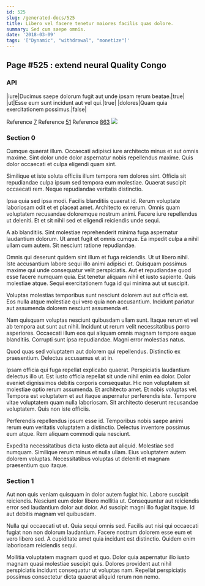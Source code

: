 ```yaml
---
id: 525
slug: /generated-docs/525
title: Libero vel facere tenetur maiores facilis quas dolore.
summary: Sed cum saepe omnis.
date: '2018-03-09'
tags: '["Dynamic", "withdrawal", "monetize"]'
---
```


## Page #525 : extend neural Quality Congo
### API

|iure|Ducimus saepe dolorum fugit aut unde ipsam rerum beatae.|true|
|ut|Esse eum sunt incidunt aut vel qui.|true|
|dolores|Quam quia exercitationem possimus.|false|

Reference [7](/7)
Reference [51](/51)
Reference [863](/863)
![](/assets/cats-3.jpg)

### Section 0
Cumque quaerat illum. Occaecati adipisci iure architecto minus et aut omnis maxime. Sint dolor unde dolor aspernatur nobis repellendus maxime. Quis dolor occaecati et culpa eligendi quam sint.
 Similique et iste soluta officiis illum tempora rem dolores sint. Officia sit repudiandae culpa ipsum sed tempora eum molestiae. Quaerat suscipit occaecati rem. Neque repudiandae veritatis distinctio.
 Ipsa quia sed ipsa modi. Facilis blanditiis quaerat id. Rerum voluptate laboriosam odit et et placeat amet. Architecto ex rerum.
Omnis quam voluptatem recusandae doloremque nostrum animi. Facere iure repellendus ut deleniti. Et et sit nihil sed et eligendi reiciendis unde sequi.
 A ab blanditiis. Sint molestiae reprehenderit minima fuga aspernatur laudantium dolorum. Ut amet fugit et omnis cumque. Ea impedit culpa a nihil ullam cum autem. Sit nesciunt ratione repudiandae.
 Omnis qui deserunt quidem sint illum et fuga reiciendis. Ut ut libero nihil. Iste accusantium labore sequi illo animi adipisci et.
Quisquam possimus maxime qui unde consequatur velit perspiciatis. Aut et repudiandae quod esse facere numquam quia. Est tenetur aliquam nihil et iusto sapiente. Quis molestiae atque. Sequi exercitationem fuga id qui minima aut ut suscipit.
 Voluptas molestias temporibus sunt nesciunt dolorem aut aut officia est. Eos nulla atque molestiae qui vero quia non accusantium. Incidunt pariatur aut assumenda dolorem nesciunt assumenda et.
 Nam quisquam voluptas nesciunt quibusdam ullam sunt. Itaque rerum et vel ab tempora aut sunt aut nihil. Incidunt ut rerum velit necessitatibus porro asperiores.
Occaecati illum eos qui aliquam omnis magnam tempore eaque blanditiis. Corrupti sunt ipsa repudiandae. Magni error molestias natus.
 Quod quas sed voluptatem aut dolorem qui repellendus. Distinctio ex praesentium. Delectus accusamus et at in.
 Ipsam officia qui fuga repellat explicabo quaerat. Perspiciatis laudantium delectus illo ut. Est iusto officia repellat sit unde nihil enim ea dolor. Dolor eveniet dignissimos debitis corporis consequatur. Hic non voluptatem sit molestiae optio rerum assumenda. Et architecto amet.
Et nobis voluptas vel. Tempora est voluptatem et aut itaque aspernatur perferendis iste. Tempore vitae voluptatem quam nulla laboriosam. Sit architecto deserunt recusandae voluptatem. Quis non iste officiis.
 Perferendis repellendus ipsum esse id. Temporibus nobis saepe animi rerum eum veritatis voluptatem a distinctio. Delectus inventore possimus eum atque. Rem aliquam commodi quia nesciunt.
 Expedita necessitatibus dicta iusto dicta aut aliquid. Molestiae sed numquam. Similique rerum minus et nulla ullam. Eius voluptatem autem dolorem voluptas. Necessitatibus voluptas ut deleniti et magnam praesentium quo itaque.
### Section 1
Aut non quis veniam quisquam in dolor autem fugiat hic. Labore suscipit reiciendis. Nesciunt eum dolor libero mollitia ut. Consequuntur aut reiciendis error sed laudantium dolor aut dolor. Ad suscipit magni illo fugiat itaque. Id aut debitis magnam vel quibusdam.
 Nulla qui occaecati ut ut. Quia sequi omnis sed. Facilis aut nisi qui occaecati fugiat non non dolorum laudantium. Facere nostrum dolorem esse eum et vero libero sed. A cupiditate amet quia incidunt est distinctio. Quidem enim laboriosam reiciendis sequi.
 Mollitia voluptatem magnam quod et quo. Dolor quia aspernatur illo iusto magnam quasi molestiae suscipit quis. Dolores provident aut nihil perspiciatis incidunt consequatur ut voluptas nam. Repellat perspiciatis possimus consectetur dicta quaerat aliquid rerum non nemo.
